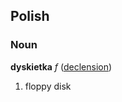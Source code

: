 ==Polish==
===Noun===
'''dyskietka''' ''f'' ([[Wiktionary Appendix:Polish hard feminine noun declension|declension]])
# floppy disk